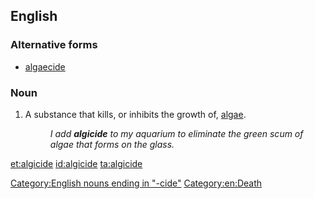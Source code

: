 ==English==
===Alternative forms===
*[[algaecide]]

===Noun===
{{en-noun}}
{{wikipedia}}

#A substance that kills, or inhibits the growth of, [[algae]].
#:''I add '''algicide''' to my aquarium to eliminate the green scum of algae that forms on the glass.''

[[Category:English nouns ending in "-cide"]]
[[Category:en:Death]]
[[et:algicide]]
[[id:algicide]]
[[ta:algicide]]